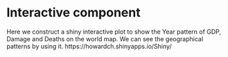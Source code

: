 # Interactive component
Here we construct a shiny interactive plot to show the Year pattern of GDP, Damage and Deaths on the world map. We can see the geographical patterns by using it.
https://howardch.shinyapps.io/Shiny/
